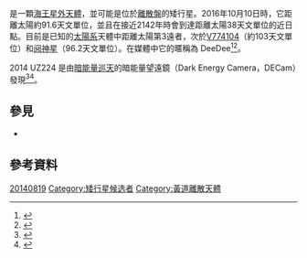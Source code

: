 {{DISPLAYTITLE:{{mp|2014 UZ|224}}}}
{{Infobox planet
| background = #FFFFC0
| uncertainty = 7
| observation_arc = 699 日（1.91年）
| aphelion = {{Convert|180|AU|Tm|abbr=on|lk=on}} ± 12 (Q)
| period = 1136.42 [[儒略年|yr]]（415076 [[儒略年|d]]）
| mean_anomaly = 320.2683[[度_(角)|°]] (M)
| mean_motion = {{Deg2DMS|0.00086731|sup=ms}} /day (n)
| jupiter_moid = {{Convert|32.6882|AU|Tm|abbr=on}}
| dimensions = 420 [[公里|km]]（[[反照率|反照率]]假設為0.4） – 1180 km （反照率假設為0.05）
| density = 
| escape_velocity = 
| abs_magnitude = 3.5 ([[噴射推進實驗室小天體資料庫|JPL]]/[[小行星中心|MPC]])<ref name=jpldata/>
| minorplanet = yes
| name = {{mp|2014 UZ|224}}
| image = Orbit of 2014 UZ224.png
| caption = {{mp|2014 UZ|224}}軌道
| discovery_ref = <ref name="MPEC 2016-T104"/>
| discovered = 2014年8月19日<br>宣布：2016年10月11日
| mp_name = {{mp|2014 UZ|224}}
| mp_category = [[海王星外天體|海王星外天體]]<br>[[離散盤|離散盤]]
| orbit_ref = <ref name=jpldata/>
| epoch = 31 July 2016 ([[儒略日|JD]] 2457600.5)
| perihelion = {{Convert|37.97|AU|Tm|abbr=on}} ± 0.69 (q)
| semimajor = {{Convert|108.9|AU|Tm|abbr=on}} ± 7.4 (a)
| eccentricity = 0.65136 (e)
| avg_speed = 
| inclination = 26.7851° (i)
| asc_node = 131.1421° (Ω)
| arg_peri = 29.5472° (ω)
| satellites = 
| mass = 
| surface_grav = 
| sidereal_day = 
| albedo =
| spectral_type = 
| magnitude = 23.2
| moid = {{Convert|36.9998|AU|Tm|abbr=on}}
}}

'''{{mp|2014 UZ|224}}'''是一顆[[海王星外天體|海王星外天體]]，並可能是位於[[離散盤|離散盤]]的矮行星。2016年10月10日時，它距離太陽約91.6天文單位，並且在接近2142年時會到達距離太陽38天文單位的近日點。目前{{mp|2014 UZ|224}}是已知的[[太陽系|太陽系]]天體中距離太陽第3遠者，次於[[V774104|V774104]]（約103天文單位）和[[阋神星|阋神星]]（96.2天文單位）。在媒體中它的暱稱為 DeeDee<ref>{{Cite web |url=https://www.wired.com/2016/10/dwarf-planets-arent-big-news-astronomy-great-job |title=Dwarf Planets Aren’t Big News, Because Astronomy Is Doing a Great Job |accessdate=2016-12-01 |archive-date=2017-06-15 |archive-url=https://web.archive.org/web/20170615115118/https://www.wired.com/2016/10/dwarf-planets-arent-big-news-astronomy-great-job/ |dead-url=no }}</ref><ref>{{Cite web |url=http://ns.umich.edu/new/releases/24284-new-dwarf-planet-solar-system-s-2nd-most-distant |title=New dwarf planet solar system's 2nd most distant |accessdate=2016-12-01 |archive-date=2017-06-28 |archive-url=https://web.archive.org/web/20170628195519/http://www.ns.umich.edu/new/releases/24284-new-dwarf-planet-solar-system-s-2nd-most-distant |dead-url=no }}</ref>。

2014 UZ224 是由[[暗能量巡天|暗能量巡天]]的暗能量望遠鏡（Dark Energy Camera，DECam）發現<ref>{{Cite news|url=https://www.scientificamerican.com/article/new-dwarf-planet-found-in-our-solar-system/?WT.mc_id=SA_FB_SPC_NEWS|title=New Dwarf Planet Found in Our Solar System|last=Cofield,SPACE.com|first=Calla|newspaper=Scientific American|access-date=2016-10-12|archive-date=2018-06-22|archive-url=https://web.archive.org/web/20180622005428/https://www.scientificamerican.com/article/new-dwarf-planet-found-in-our-solar-system/?WT.mc_id=SA_FB_SPC_NEWS|dead-url=no}}</ref><ref name=nprnewdwarf>{{Cite web
|url=http://www.npr.org/sections/thetwo-way/2016/10/11/497071139/a-friend-for-pluto-astronomers-find-new-dwarf-planet-in-our-solar-system
|title=A Friend For Pluto: Astronomers Find New Dwarf Planet In Our Solar System
|accessdate=2016-12-01
|archive-date=2021-01-22
|archive-url=https://web.archive.org/web/20210122003520/https://www.npr.org/sections/thetwo-way/2016/10/11/497071139/a-friend-for-pluto-astronomers-find-new-dwarf-planet-in-our-solar-system
|dead-url=no
}}</ref>。

==參見==
*{{link-en|最大遠日點的太陽系天體列表|List of Solar System objects by greatest aphelion}}

==參考資料==
{{reflist
| refs =
<ref name=jpldata>{{cite web
  |type=last observation: 2016-07-18; [[Observation_arc|arc]]: 1.91 years
  |title=JPL Small-Body Database Browser: (2014 UZ224)
  |url=http://ssd.jpl.nasa.gov/sbdb.cgi?sstr=2014UZ224
  |publisher=Jet Propulsion Laboratory
  |accessdate=11 October 2016
  |archive-date=2019-09-12
  |archive-url=https://web.archive.org/web/20190912002436/https://ssd.jpl.nasa.gov/sbdb.cgi?sstr=2014UZ224
  |dead-url=no
  }}</ref>

<ref name="MPEC 2016-T104">{{cite web
  |title=MPEC MPEC 2016-T104 : 2014 UZ224
  |publisher=IAU Minor Planet Center
  |date=2016-10-11
  |url=http://www.minorplanetcenter.net/mpec/K16/K16TA4.html
  |accessdate=2016-10-11
  |archive-date=2017-08-06
  |archive-url=https://web.archive.org/web/20170806032333/http://www.minorplanetcenter.net/mpec/K16/K16TA4.html
  |dead-url=no
  }} (K14UM4Z)</ref>
}}

[[Category:2014年发现的天体|20140819]]
[[Category:矮行星候选者|Category:矮行星候选者]]
[[Category:黃道離散天體|Category:黃道離散天體]]